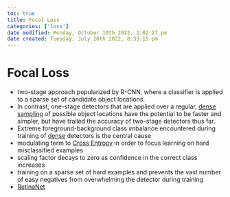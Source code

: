 ```yaml
---
toc: true
title: Focal Loss
categories: ['loss']
date modified: Monday, October 10th 2022, 2:02:27 pm
date created: Tuesday, July 26th 2022, 8:33:15 pm
---
```


# Focal Loss
- two-stage approach popularized by R-CNN, where a classifier is applied to a sparse set of candidate object locations.
- In contrast, one-stage detectors that are applied over a regular, [dense](Dense.qmd) [sampling](Sampling.qmd) of possible object locations have the potential to be faster and simpler, but have trailed the accuracy of two-stage detectors thus far.
- Extreme foreground-background class imbalance encountered during training of [dense](Dense.qmd) detectors is the central cause
- modulating term to [Cross Entropy](Cross%20Entropy.qmd) in order to focus learning on hard misclassified examples
- scaling factor decays to zero as confidence in the correct class increases
- training on a sparse set of hard examples and prevents the vast number of easy negatives from overwhelming the detector during training
- [RetinaNet](RetinaNet.qmd)



